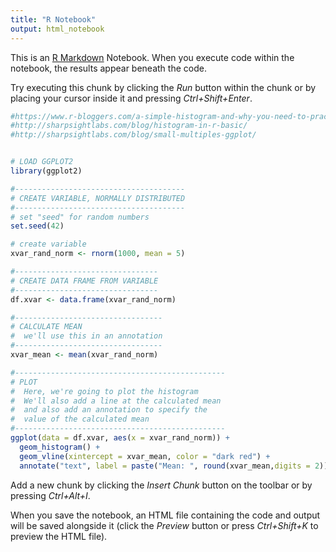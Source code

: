 ```yaml
---
title: "R Notebook"
output: html_notebook
---
```


This is an [R Markdown](http://rmarkdown.rstudio.com) Notebook. When you execute code within the notebook, the results appear beneath the code. 

Try executing this chunk by clicking the *Run* button within the chunk or by placing your cursor inside it and pressing *Ctrl+Shift+Enter*. 

```r
#https://www.r-bloggers.com/a-simple-histogram-and-why-you-need-to-practice-it/
#http://sharpsightlabs.com/blog/histogram-in-r-basic/
#http://sharpsightlabs.com/blog/small-multiples-ggplot/


# LOAD GGPLOT2
library(ggplot2)

#--------------------------------------
# CREATE VARIABLE, NORMALLY DISTRIBUTED
#--------------------------------------
# set "seed" for random numbers
set.seed(42)

# create variable
xvar_rand_norm <- rnorm(1000, mean = 5)

#--------------------------------
# CREATE DATA FRAME FROM VARIABLE
#--------------------------------
df.xvar <- data.frame(xvar_rand_norm)

#---------------------------------
# CALCULATE MEAN
#  we'll use this in an annotation
#---------------------------------
xvar_mean <- mean(xvar_rand_norm)

#-----------------------------------------------
# PLOT
#  Here, we're going to plot the histogram
#  We'll also add a line at the calculated mean
#  and also add an annotation to specify the 
#  value of the calculated mean
#-----------------------------------------------
ggplot(data = df.xvar, aes(x = xvar_rand_norm)) +
  geom_histogram() +
  geom_vline(xintercept = xvar_mean, color = "dark red") +
  annotate("text", label = paste("Mean: ", round(xvar_mean,digits = 2)), x = xvar_mean, y = 30, color = "white", size = 5)

```

Add a new chunk by clicking the *Insert Chunk* button on the toolbar or by pressing *Ctrl+Alt+I*.

When you save the notebook, an HTML file containing the code and output will be saved alongside it (click the *Preview* button or press *Ctrl+Shift+K* to preview the HTML file).
